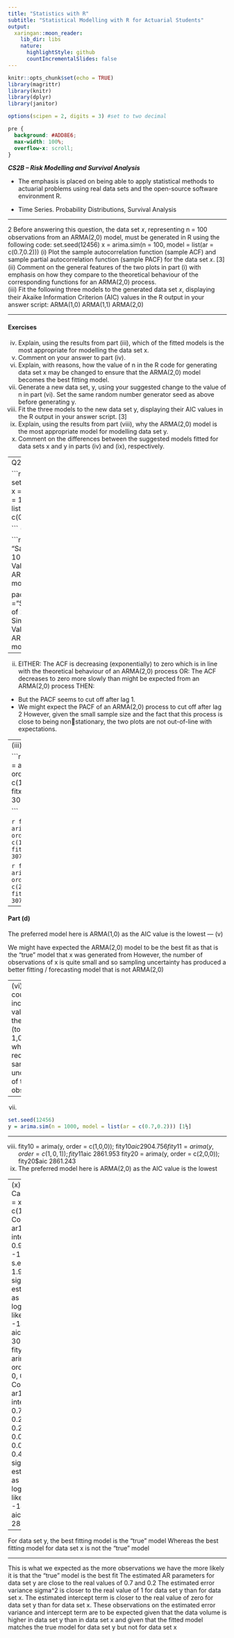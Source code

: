 ```yaml
---
title: "Statistics with R"
subtitle: "Statistical Modelling with R for Actuarial Students"
output:
  xaringan::moon_reader:
    lib_dir: libs
    nature:
      highlightStyle: github
      countIncrementalSlides: false
---
```


```r
knitr::opts_chunk$set(echo = TRUE)
library(magrittr)
library(knitr)
library(dplyr)
library(janitor)

options(scipen = 2, digits = 3) #set to two decimal 
```

```css
pre {
  background: #ADD8E6;
  max-width: 100%;
  overflow-x: scroll;
}
```


***CS2B – Risk Modelling and Survival Analysis ***


* The emphasis is placed on being able to apply statistical methods to actuarial problems using real data sets and the open-source software environment R. 

* Time Series. Probability Distributions, Survival Analysis

---


2 Before answering this question, the data set 𝑥, representing n = 100 observations from 
an ARMA(2,0) model, must be generated in R using the following code: 
set.seed(12456) 
x = arima.sim(n = 100, model = list(ar = c(0.7,0.2)))
(i) Plot the sample autocorrelation function (sample ACF) and sample partial 
autocorrelation function (sample PACF) for the data set 𝑥. [3] 
(ii) Comment on the general features of the two plots in part (i) with emphasis on 
how they compare to the theoretical behaviour of the corresponding functions 
for an ARMA(2,0) process.  
(iii) Fit the following three models to the generated data set 𝑥, displaying their 
Akaike Information Criterion (AIC) values in the R output in your answer 
script: 
ARMA(1,0) 
ARMA(1,1) 
ARMA(2,0) 
  
---

#### Exercises
(iv) Explain, using the results from part (iii), which of the fitted models is the most 
appropriate for modelling the data set x.  
(v) Comment on your answer to part (iv). 
(vi) Explain, with reasons, how the value of n in the R code for generating data set 
x may be changed to ensure that the ARMA(2,0) model becomes the best 
fitting model.  
(vii) Generate a new data set, y, using your suggested change to the value of n in 
part (vi). Set the same random number generator seed as above before 
generating y. 
(viii) Fit the three models to the new data set y, displaying their AIC values in the R 
output in your answer script. [3] 
(ix) Explain, using the results from part (viii), why the ARMA(2,0) model is the 
most appropriate model for modelling data set y.  
(x) Comment on the differences between the suggested models fitted for data sets 
x and y in parts (iv) and (ix), respectively. 



---
Q2

```r
set.seed(12456)
x = arima.sim(n = 100, model = list(ar = c(0.7,0.2)))

```
(i)

```r
acf(x, 
main = "Sample ACF of 100 Simulated Values from an ARMA(2,0) 
model") 

pacf(x, 
main ="Sample PACF of 100 Simulated Values from an
ARMA(2,0) model”) 
```

---



(ii)
EITHER:
The ACF is decreasing (exponentially) to zero 
which is in line with the theoretical behaviour of an ARMA(2,0) process 
OR:
The ACF decreases to zero more slowly than might be expected from an ARMA(2,0)
process 
THEN:
* But the PACF seems to cut off after lag 1. 
* We might expect the PACF of an ARMA(2,0) process to cut off after lag 2 
However, given the small sample size and the fact that this process is close to being nonstationary, the two plots are not out-of-line with expectations. 

---
(iii)

```r
fitx10 = arima(x, order = c(1,0,0)) 
fitx10$aic 
 305.4467 
 
```

```r
fitx11 = arima(x, order = c(1,0,1)); fitx11$aic 
 307.4325
```


```r
fitx20 = arima(x, order = c(2,0,0)); fitx20$aic 
 307.4309
```

---
 
#### Part (d)
The preferred model here is ARMA(1,0) 
as the AIC value is the lowest 
---
(v)

We might have expected the ARMA(2,0) model to be the best fit as that is the “true”
model that x was generated from 
However, the number of observations of x is quite small 
and so sampling uncertainty has produced a better fitting / forecasting model that is
not ARMA(2,0) 

---
(vi)
We could increase the value of n in the R code (to say 1,000) 
which would reduce the sampling uncertainty of the observations 

---

(vii)
```r
set.seed(12456) 
y = arima.sim(n = 1000, model = list(ar = c(0.7,0.2))) [1½]
```

---

(viii)
fity10 = arima(y, order = c(1,0,0)); fity10$aic 
 2904.756 
fity11 = arima(y, order = c(1,0,1)); fity11$aic 
 2861.953 
fity20 = arima(y, order = c(2,0,0)); fity20$aic 
 2861.243 
(ix)
The preferred model here is ARMA(2,0) as the AIC value is the lowest 

---
(x)
fitx10
Call:
arima(x = x, order = c(1, 0, 0))
Coefficients:
 ar1 intercept
 0.9530 -1.0632
s.e. 0.0279 1.9238
sigma^2 estimated as 1.142: log likelihood = -149.72, 
aic = 305.45 
fity20
Call:
arima(x = y, order = c(2, 0, 0))
Coefficients:
 ar1 ar2 intercept
 0.7116 0.2112 0.2409
s.e. 0.0309 0.0309 0.4064
sigma^2 estimated as 1.014: log likelihood = -1426.62,
aic = 2861.24 

---

For data set y, the best fitting model is the “true” model 
Whereas the best fitting model for data set x is not the “true” model 

---

This is what we expected as the more observations we have the more likely it is that
the “true” model is the best fit 
The estimated AR parameters for data set y are close to the real values of 0.7 and 0.2 
The estimated error variance sigma^2 is closer to the real value of 1 for data set y
than for data set x. 
The estimated intercept term is closer to the real value of zero for data set y than
for data set x. 
These observations on the estimated error variance and intercept term are to be
expected given that the data volume is higher in data set y than in data set x 
and given that the fitted model matches the true model for data set y but not for
data set x 
